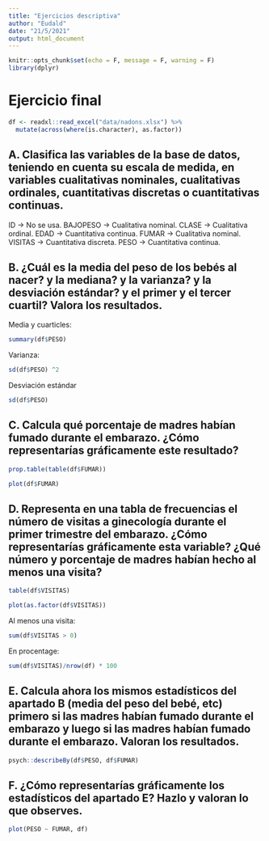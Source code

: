 ```yaml
---
title: "Ejercicios descriptiva"
author: "Eudald"
date: "21/5/2021"
output: html_document
---
```


```r
knitr::opts_chunk$set(echo = F, message = F, warning = F)
library(dplyr)
```

# Ejercicio final

```r
df <- readxl::read_excel("data/nadons.xlsx") %>% 
  mutate(across(where(is.character), as.factor))
```

## A. Clasifica las variables de la base de datos, teniendo en cuenta su escala de medida, en variables cualitativas nominales, cualitativas ordinales, cuantitativas discretas o cuantitativas continuas.


ID -> No se usa. 
BAJOPESO -> Cualitativa nominal.
CLASE -> Cualitativa ordinal.
EDAD -> Cuantitativa continua.
FUMAR -> Cualitativa nominal.
VISITAS -> Cuantitativa discreta.
PESO -> Cuantitativa continua.

## B. ¿Cuál es la media del peso de los bebés al nacer? y la mediana? y la varianza? y la desviación estándar? y el primer y el tercer cuartil? Valora los resultados.


Media y cuarticles:

```r
summary(df$PESO)
```

Varianza:

```r
sd(df$PESO) ^2
```

Desviación estándar

```r
sd(df$PESO)
```

## C. Calcula qué porcentaje de madres habían fumado durante el embarazo. ¿Cómo representarías gráficamente este resultado?


```r
prop.table(table(df$FUMAR))
```

```r
plot(df$FUMAR)
```

## D. Representa en una tabla de frecuencias el número de visitas a ginecología durante el primer trimestre del embarazo. ¿Cómo representarías gráficamente esta variable? ¿Qué número y porcentaje de madres habían hecho al menos una visita?


```r
table(df$VISITAS)
```

```r
plot(as.factor(df$VISITAS))
```

Al menos una visita:

```r
sum(df$VISITAS > 0)
```

En procentage:

```r
sum(df$VISITAS)/nrow(df) * 100
```

## E. Calcula ahora los mismos estadísticos del apartado B (media del peso del bebé, etc) primero si las madres habían fumado durante el embarazo y luego si las madres habían fumado durante el embarazo. Valoran los resultados.


```r
psych::describeBy(df$PESO, df$FUMAR)
```
 

## F. ¿Cómo representarías gráficamente los estadísticos del apartado E? Hazlo y valoran lo que observes.
 
```r
plot(PESO ~ FUMAR, df)
```

 